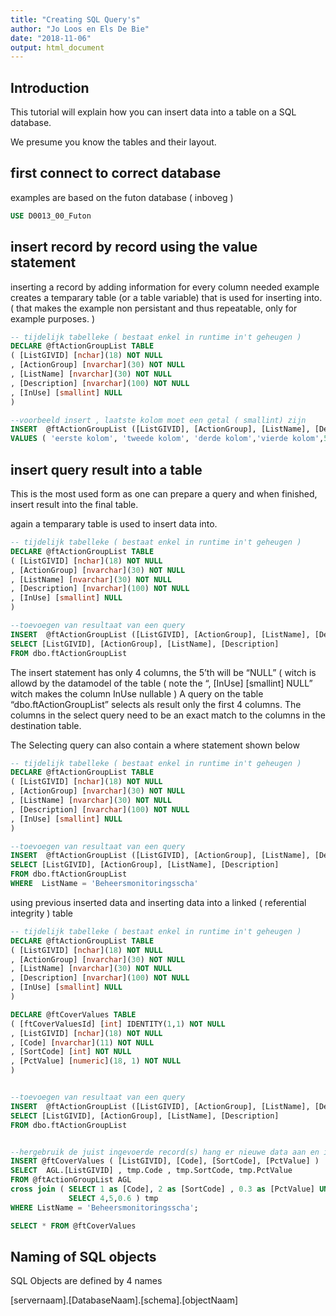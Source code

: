 ```yaml
---
title: "Creating SQL Query's"
author: "Jo Loos en Els De Bie"
date: "2018-11-06"
output: html_document
---
```


## Introduction

This tutorial will explain how you can insert data into a table on a SQL database.  

We presume you know the tables and their layout.

## first connect to correct database
examples are based on the futon database ( inboveg )

```sql
USE D0013_00_Futon
```

## insert record by record using the value statement
inserting a record by adding information for every column needed
example creates a temparary table (or a table variable) that is used for inserting into.
( that makes the example non persistant and thus repeatable, only for example purposes. )

```sql
-- tijdelijk tabelleke ( bestaat enkel in runtime in't geheugen )
DECLARE @ftActionGroupList TABLE 
( [ListGIVID] [nchar](18) NOT NULL
, [ActionGroup] [nvarchar](30) NOT NULL
, [ListName] [nvarchar](30) NOT NULL
, [Description] [nvarchar](100) NOT NULL
, [InUse] [smallint] NULL
)

--voorbeeld insert , laatste kolom moet een getal ( smallint) zijn
INSERT  @ftActionGroupList ([ListGIVID], [ActionGroup], [ListName], [Description], [InUse])
VALUES ( 'eerste kolom', 'tweede kolom', 'derde kolom','vierde kolom',5)
```

## insert query result into a table
This is the most used form as one can prepare a query and when finished, insert result into the final table.

again a temparary table is used to insert data into.

```sql
-- tijdelijk tabelleke ( bestaat enkel in runtime in't geheugen )
DECLARE @ftActionGroupList TABLE 
( [ListGIVID] [nchar](18) NOT NULL
, [ActionGroup] [nvarchar](30) NOT NULL
, [ListName] [nvarchar](30) NOT NULL
, [Description] [nvarchar](100) NOT NULL
, [InUse] [smallint] NULL
)

--toevoegen van resultaat van een query
INSERT  @ftActionGroupList ([ListGIVID], [ActionGroup], [ListName], [Description])
SELECT [ListGIVID], [ActionGroup], [ListName], [Description]
FROM dbo.ftActionGroupList
```

The insert statement has only 4 columns, the 5'th will be "NULL" ( witch is allowd by the datamodel of the table  ( note the ", [InUse] [smallint] NULL" witch makes the column InUse nullable ) 
A query on the table "dbo.ftActionGroupList" selects als result only the first 4 columns.
The columns in the select query need to be an exact match to the columns in the destination table.

The Selecting query can also contain a where statement shown below

```sql
-- tijdelijk tabelleke ( bestaat enkel in runtime in't geheugen )
DECLARE @ftActionGroupList TABLE 
( [ListGIVID] [nchar](18) NOT NULL
, [ActionGroup] [nvarchar](30) NOT NULL
, [ListName] [nvarchar](30) NOT NULL
, [Description] [nvarchar](100) NOT NULL
, [InUse] [smallint] NULL
)

--toevoegen van resultaat van een query
INSERT  @ftActionGroupList ([ListGIVID], [ActionGroup], [ListName], [Description])
SELECT [ListGIVID], [ActionGroup], [ListName], [Description]
FROM dbo.ftActionGroupList
WHERE  ListName = 'Beheersmonitoringsscha'
```

using previous inserted data and inserting data into a linked ( referential integrity ) table


```sql

-- tijdelijk tabelleke ( bestaat enkel in runtime in't geheugen )
DECLARE @ftActionGroupList TABLE 
( [ListGIVID] [nchar](18) NOT NULL
, [ActionGroup] [nvarchar](30) NOT NULL
, [ListName] [nvarchar](30) NOT NULL
, [Description] [nvarchar](100) NOT NULL
, [InUse] [smallint] NULL
)

DECLARE @ftCoverValues TABLE
( [ftCoverValuesId] [int] IDENTITY(1,1) NOT NULL
, [ListGIVID] [nchar](18) NOT NULL
, [Code] [nvarchar](11) NOT NULL
, [SortCode] [int] NOT NULL
, [PctValue] [numeric](18, 1) NOT NULL
)


--toevoegen van resultaat van een query
INSERT  @ftActionGroupList ([ListGIVID], [ActionGroup], [ListName], [Description])
SELECT [ListGIVID], [ActionGroup], [ListName], [Description]
FROM dbo.ftActionGroupList


--hergebruik de juist ingevoerde record(s) hang er nieuwe data aan en insert deze in de volgende tabel
INSERT @ftCoverValues ( [ListGIVID], [Code], [SortCode], [PctValue] )
SELECT  AGL.[ListGIVID] , tmp.Code , tmp.SortCode, tmp.PctValue
FROM @ftActionGroupList AGL
cross join ( SELECT 1 as [Code], 2 as [SortCode] , 0.3 as [PctValue] UNION ALL 
			 SELECT 4,5,0.6 ) tmp
WHERE ListName = 'Beheersmonitoringsscha';

SELECT * FROM @ftCoverValues 
```

## Naming of SQL objects
SQL Objects are defined by 4 names 
 
[servernaam].[DatabaseNaam].[schema].[objectNaam]
